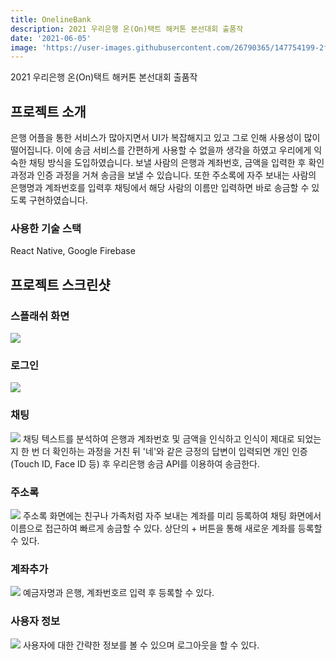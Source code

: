 ```yaml
---
title: OnelineBank
description: 2021 우리은행 온(On)택트 해커톤 본선대회 출품작
date: '2021-06-05'
image: 'https://user-images.githubusercontent.com/26790365/147754199-2f7c9e85-8ccb-4771-b0f0-5f05ace0a28f.png'
---
```


2021 우리은행 온(On)택트 해커톤 본선대회 출품작

## 프로젝트 소개

은행 어플을 통한 서비스가 많아지면서 UI가 복잡해지고 있고 그로 인해 사용성이 많이 떨어집니다.
이에 송금 서비스를 간편하게 사용할 수 없을까 생각을 하였고 우리에게 익숙한 채팅 방식을 도입하였습니다.
보낼 사람의 은행과 계좌번호, 금액을 입력한 후 확인 과정과 인증 과정을 거쳐 송금을 보낼 수 있습니다.
또한 주소록에 자주 보내는 사람의 은행명과 계좌번호를 입력후 채팅에서 해당 사람의 이름만 입력하면 바로 송금할 수 있도록 구현하였습니다.

### 사용한 기술 스택

React Native, Google Firebase

## 프로젝트 스크린샷

### 스플래쉬 화면

<img src="https://user-images.githubusercontent.com/26790365/147754188-c853857c-8437-4a9d-b303-1fc5b2ecaebd.png">

</img>

### 로그인

<img src="https://user-images.githubusercontent.com/26790365/147754195-79e96cc7-329a-460e-abc0-7ec38180c106.png" />

### 채팅

<img src="https://user-images.githubusercontent.com/26790365/147754199-2f7c9e85-8ccb-4771-b0f0-5f05ace0a28f.png">
  채팅 텍스트를 분석하여 은행과 계좌번호 및 금액을 인식하고 인식이 제대로
  되었는지 한 번 더 확인하는 과정을 거친 뒤 '네'와 같은 긍정의 답변이 입력되면
  개인 인증(Touch ID, Face ID 등) 후 우리은행 송금 API를 이용하여 송금한다.
</img>

### 주소록

<img src="https://user-images.githubusercontent.com/26790365/147754201-7f905f01-14ac-4149-ac7c-dcdbf21e2b5b.png">
  주소록 화면에는 친구나 가족처럼 자주 보내는 계좌를 미리 등록하여 채팅 화면에서
  이름으로 접근하여 빠르게 송금할 수 있다. 상단의 + 버튼을 통해 새로운 계좌를
  등록할 수 있다.
</img>

### 계좌추가

<img src="https://user-images.githubusercontent.com/26790365/147754206-0109389a-34f4-4783-9605-68ab6e384157.png">
  예금자명과 은행, 계좌번호르 입력 후 등록할 수 있다.
</img>

### 사용자 정보

<img src="https://user-images.githubusercontent.com/26790365/147754209-9a323401-131f-4fac-94a6-a680f64e0ff9.png">
  사용자에 대한 간략한 정보를 볼 수 있으며 로그아웃을 할 수 있다.
</img>
